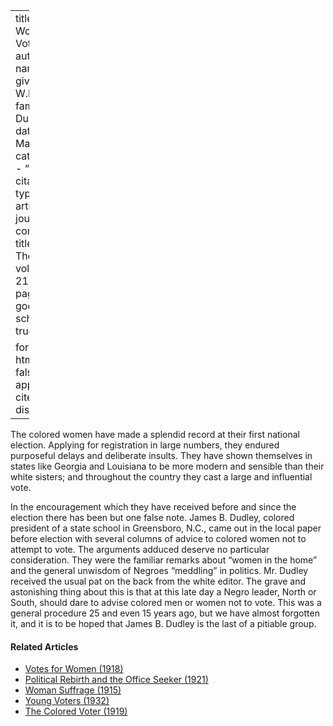 
---
title: 'The Woman Voter'
author:
  - name:
      given: W.E.B.
      family: Du Bois
date: Mar. 1921
categories: 
  - ""
citation: 
  type: article-journal
  container-title: The Crisis
  volume: 21
  issue: 5
  page: 200
google-scholar: true

format:
  html:
    toc: false
    appendix-cite-as: display
---


The colored women have made a splendid record at their first national election. Applying for registration in large numbers, they endured purposeful delays and deliberate insults. They have shown themselves in states like Georgia and Louisiana to be more modern and sensible than their white sisters; and throughout the country they cast a large and influential vote.

In the encouragement which they have received before and since the election there has been but one false note. James B. Dudley, colored president of a state school in Greensboro, 
N.C., came out in the local paper before election with several columns of advice to colored women not to attempt to vote. The arguments adduced deserve no particular consideration. They were the familiar remarks about "women in the home" and the general unwisdom of Negroes "meddling" in politics. Mr. Dudley received the usual pat on the back from the white editor. The grave and astonishing thing about this is that at this late day a Negro leader, North or South, should dare to advise colored men or women not to vote. This was a general procedure 25 and even 15 years ago, but we have almost forgotten it, and it is to be hoped that James B. Dudley is the last of a pitiable group.

<!-- Similar articles start here -->
<div  class="clear-wrap"></div>

#### Related Articles

* [Votes for Women (1918)](/Volumes/15/01/votes_for_women.html)
* [Political Rebirth and the Office Seeker (1921)](/Volumes/21/03/political-rebirth.html)
* [Woman Suffrage (1915)](/Volumes/09/06/womansuffrage.html)
* [Young Voters (1932)](/Volumes/39/09/young_voters.html)
* [The Colored Voter (1919)](/Volumes/17/01/colored_voter.html)

<!-- Similar articles end here -->
